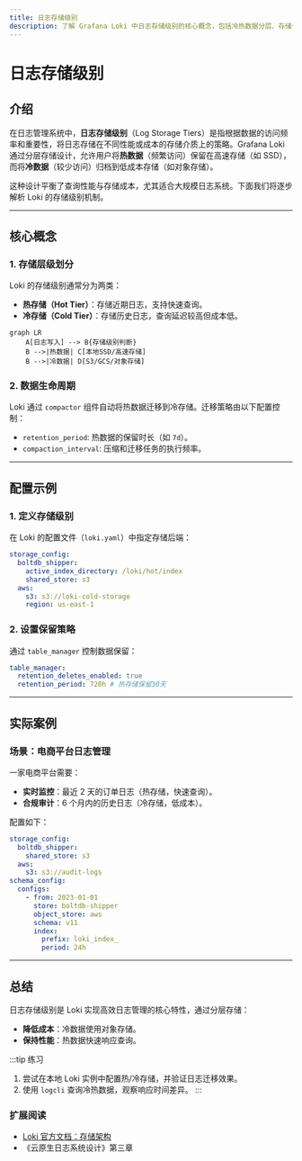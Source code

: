 ```yaml
---
title: 日志存储级别
description: 了解 Grafana Loki 中日志存储级别的核心概念，包括冷热数据分层、存储优化策略及实际配置示例。
---
```


# 日志存储级别

## 介绍

在日志管理系统中，**日志存储级别**（Log Storage Tiers）是指根据数据的访问频率和重要性，将日志存储在不同性能或成本的存储介质上的策略。Grafana Loki 通过分层存储设计，允许用户将**热数据**（频繁访问）保留在高速存储（如 SSD），而将**冷数据**（较少访问）归档到低成本存储（如对象存储）。

这种设计平衡了查询性能与存储成本，尤其适合大规模日志系统。下面我们将逐步解析 Loki 的存储级别机制。

---

## 核心概念

### 1. 存储层级划分
Loki 的存储级别通常分为两类：
- **热存储（Hot Tier）**：存储近期日志，支持快速查询。
- **冷存储（Cold Tier）**：存储历史日志，查询延迟较高但成本低。

```mermaid
graph LR
    A[日志写入] --> B{存储级别判断}
    B -->|热数据| C[本地SSD/高速存储]
    B -->|冷数据| D[S3/GCS/对象存储]
```

### 2. 数据生命周期
Loki 通过 `compactor` 组件自动将热数据迁移到冷存储。迁移策略由以下配置控制：
- `retention_period`: 热数据的保留时长（如 `7d`）。
- `compaction_interval`: 压缩和迁移任务的执行频率。

---

## 配置示例

### 1. 定义存储级别
在 Loki 的配置文件（`loki.yaml`）中指定存储后端：

```yaml
storage_config:
  boltdb_shipper:
    active_index_directory: /loki/hot/index
    shared_store: s3
  aws:
    s3: s3://loki-cold-storage
    region: us-east-1
```

### 2. 设置保留策略
通过 `table_manager` 控制数据保留：

```yaml
table_manager:
  retention_deletes_enabled: true
  retention_period: 720h # 热存储保留30天
```

---

## 实际案例

### 场景：电商平台日志管理
一家电商平台需要：
- **实时监控**：最近 2 天的订单日志（热存储，快速查询）。
- **合规审计**：6 个月内的历史日志（冷存储，低成本）。

配置如下：
```yaml
storage_config:
  boltdb_shipper:
    shared_store: s3
  aws:
    s3: s3://audit-logs
schema_config:
  configs:
    - from: 2023-01-01
      store: boltdb-shipper
      object_store: aws
      schema: v11
      index:
        prefix: loki_index_
        period: 24h
```

---

## 总结

日志存储级别是 Loki 实现高效日志管理的核心特性，通过分层存储：
- **降低成本**：冷数据使用对象存储。
- **保持性能**：热数据快速响应查询。

:::tip 练习
1. 尝试在本地 Loki 实例中配置热/冷存储，并验证日志迁移效果。
2. 使用 `logcli` 查询冷热数据，观察响应时间差异。
:::

### 扩展阅读
- [Loki 官方文档：存储架构](https://grafana.com/docs/loki/latest/storage/)
- 《云原生日志系统设计》第三章